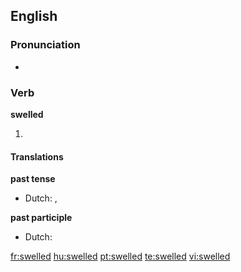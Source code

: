 ==English==

===Pronunciation===
*{{IPA|/'swεld/}}

===Verb===
'''swelled'''

# {{past of| to [[swell]]}}

====Translations====
'''past tense'''
* Dutch: {{t+|nl|zwol}}, {{t-|nl|zwollen}}
'''past participle'''
* Dutch: {{t-|nl|gezwollen}}

[[fr:swelled]]
[[hu:swelled]]
[[pt:swelled]]
[[te:swelled]]
[[vi:swelled]]